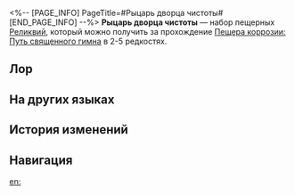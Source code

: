 <%-- [PAGE_INFO]
PageTitle=#Рыцарь дворца чистоты#
[END_PAGE_INFO] --%>
{{Набор Реликвий Инфобокс
|id           = 81034
|Изображение  = Предмет Рыцарь дворца чистоты.png
|Тип          = Пещерная реликвия
|2пБонус      = Повышает защиту на 15%.
|4пБонус      = Повышает урон, поглощаемый созданным владельцем Щитом, на 20%.
|Голова       = Шлем прощения рыцаря
|Руки         = Кольцо безмолвной клятвы рыцаря
|Тело         = Торжественный нагрудник рыцаря
|Ноги         = Железные сапоги порядка рыцаря
|Редкость     = 2345
|Источник2.1  = [[Пещера коррозии: Путь священного гимна]]
|Источник3.1  = [[Пещера коррозии: Путь священного гимна]]
|Источник4.1  = [[Пещера коррозии: Путь священного гимна]]
|Источник5.1  = [[Пещера коррозии: Путь священного гимна]]
|Источник5.2  = [[Синтез реликвий]]
|Свойство1    = 
|Свойство2    = 
|Свойство3    = 
}}
'''Рыцарь дворца чистоты''' — набор пещерных [[Реликвии|Реликвий]], который можно получить за прохождение [[Пещера коррозии: Путь священного гимна]] в 2-5{{Иконка/Звёзды|1}} редкостях.

==Лор==
{{Реликвия Лор|Рыцарь дворца чистоты}}

==На других языках==
{{На других языках
|en   = Knight of Purity Palace
|zhs  = 净庭教宗的圣骑士
|zht  = 淨庭教宗的聖騎士
|ja   = 純庭教会の聖騎士
|ko   = 정토 교황의 팔라딘
|es   = Paladina de la Iglesia de la Corte Inmaculada
|fr   = Chevalier du palais de la pureté
|ru   = Рыцарь дворца чистоты
|th   = Knight of Purity Palace
|vi   = Thánh Kỵ Sĩ Giáo Hoàng Tịnh Đình
|de   = Ritterin vom Palast der Reinheit
|id   = Knight of Purity Palace
|pt   = Cavaleira do Palácio da Pureza
}}

==История изменений==
{{История изменений|3.5}}

==Навигация==
{{Наборы реликвий Навбокс}}

[[en:]]